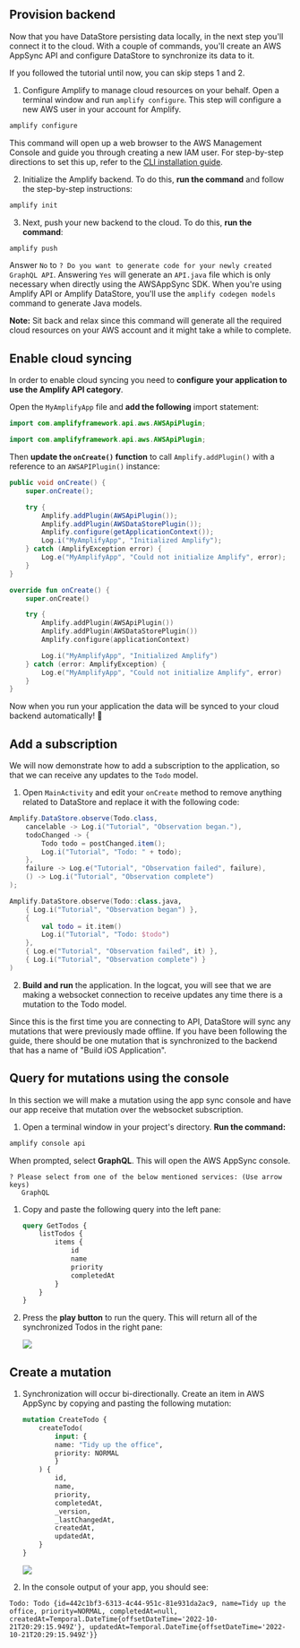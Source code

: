 ## Provision backend

Now that you have DataStore persisting data locally, in the next step you'll connect it to the cloud. With a couple of commands, you'll create an AWS AppSync API and configure DataStore to synchronize its data to it.

  <Callout>

  If you followed the tutorial until now, you can skip steps 1 and 2.

  </Callout>

1. Configure Amplify to manage cloud resources on your behalf. Open a terminal window and run `amplify configure`. This step will configure a new AWS user in your account for Amplify.

```bash
amplify configure
```

   This command will open up a web browser to the AWS Management Console and guide you through creating a new IAM user. For step-by-step directions to set this up, refer to the [CLI installation guide](/cli/start/install).

2. Initialize the Amplify backend. To do this, **run the command** and follow the step-by-step instructions:

```bash
amplify init
```

3. Next, push your new backend to the cloud. To do this, **run the command**:

```bash
amplify push
```

Answer `No` to `? Do you want to generate code for your newly created GraphQL API`.
Answering `Yes` will generate an `API.java` file which is only necessary when directly using the AWSAppSync SDK. When you're using Amplify API or Amplify DataStore, you'll use the `amplify codegen models` command to generate Java models.

<Callout>

**Note:** Sit back and relax since this command will generate all the required cloud resources on your AWS account and it might take a while to complete.

</Callout>

## Enable cloud syncing

In order to enable cloud syncing you need to **configure your application to use the Amplify API category**.

Open the `MyAmplifyApp` file and **add the following** import statement:

<BlockSwitcher>
<Block name="Java">

```java
import com.amplifyframework.api.aws.AWSApiPlugin;
```

</Block>

<Block name="Kotlin">

```kotlin
import com.amplifyframework.api.aws.AWSApiPlugin;
```

</Block>
</BlockSwitcher>

Then **update the `onCreate()` function** to call `Amplify.addPlugin()` with a reference to an `AWSAPIPlugin()` instance:

<BlockSwitcher>
<Block name="Java">

```java
public void onCreate() {
    super.onCreate();

    try {
        Amplify.addPlugin(AWSApiPlugin());
        Amplify.addPlugin(AWSDataStorePlugin());
        Amplify.configure(getApplicationContext());
        Log.i("MyAmplifyApp", "Initialized Amplify");
    } catch (AmplifyException error) {
        Log.e("MyAmplifyApp", "Could not initialize Amplify", error);
    }
}
```

</Block>

<Block name="Kotlin">

```kotlin
override fun onCreate() {
    super.onCreate()

    try {
        Amplify.addPlugin(AWSApiPlugin())
        Amplify.addPlugin(AWSDataStorePlugin())
        Amplify.configure(applicationContext)

        Log.i("MyAmplifyApp", "Initialized Amplify")
    } catch (error: AmplifyException) {
        Log.e("MyAmplifyApp", "Could not initialize Amplify", error)
    }
}
```

</Block>
</BlockSwitcher>

Now when you run your application the data will be synced to your cloud backend automatically! 🎉

## Add a subscription

We will now demonstrate how to add a subscription to the application, so that we can receive any updates to the `Todo` model.

1. Open `MainActivity` and edit your `onCreate` method to remove anything related to DataStore and replace it with the following code:

<BlockSwitcher>
<Block name="Java">

```java
Amplify.DataStore.observe(Todo.class,
    cancelable -> Log.i("Tutorial", "Observation began."),
    todoChanged -> {
        Todo todo = postChanged.item();
        Log.i("Tutorial", "Todo: " + todo);
    },
    failure -> Log.e("Tutorial", "Observation failed", failure),
    () -> Log.i("Tutorial", "Observation complete")
);
```

</Block>

<Block name="Kotlin">

```kotlin
Amplify.DataStore.observe(Todo::class.java,
    { Log.i("Tutorial", "Observation began") },
    {
        val todo = it.item()
        Log.i("Tutorial", "Todo: $todo")
    },
    { Log.e("Tutorial", "Observation failed", it) },
    { Log.i("Tutorial", "Observation complete") }
)
```

</Block>
</BlockSwitcher>

2. **Build and run** the application. In the logcat, you will see that we are making a websocket connection to receive updates any time there is a mutation to the Todo model.

Since this is the first time you are connecting to API, DataStore will sync any mutations that were previously made offline. If you have been following the guide, there should be one mutation that is synchronized to the backend that has a name of "Build iOS Application".

## Query for mutations using the console

In this section we will make a mutation using the app sync console and have our app receive that mutation over the websocket subscription.

1. Open a terminal window in your project's directory. **Run the command:**
  ```bash
  amplify console api
  ```

  When prompted, select **GraphQL**. This will open the AWS AppSync console.
   ```Console
   ? Please select from one of the below mentioned services: (Use arrow keys)
      GraphQL
   ```

1. Copy and paste the following query into the left pane:

    ```graphql
    query GetTodos {
        listTodos {
            items {
                id
                name
                priority
                completedAt
            }
        }
    }
    ```

1. Press the **play button** to run the query. This will return all of the synchronized Todos in the right pane:

    ![](/images/lib/getting-started/android/set-up-android-appsync-query.png)

## Create a mutation

1. Synchronization will occur bi-directionally. Create an item in AWS AppSync by copying and pasting the following mutation:

    ```graphql
    mutation CreateTodo {
        createTodo(
            input: {
            name: "Tidy up the office",
            priority: NORMAL
            }
        ) {
            id,
            name,
            priority,
            completedAt,
            _version,
            _lastChangedAt,
            createdAt,
            updatedAt,
        }
    }
    ```

    ![](/images/lib/getting-started/android/set-up-android-appsync-create.png)

2. In the console output of your app, you should see:

  ```console
  Todo: Todo {id=442c1bf3-6313-4c44-951c-81e931da2ac9, name=Tidy up the office, priority=NORMAL, completedAt=null, createdAt=Temporal.DateTime{offsetDateTime='2022-10-21T20:29:15.949Z'}, updatedAt=Temporal.DateTime{offsetDateTime='2022-10-21T20:29:15.949Z'}}
  ```

